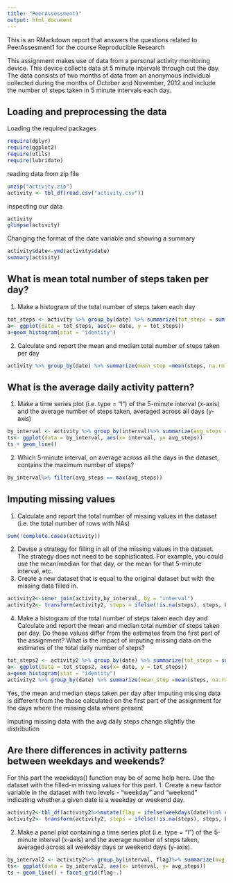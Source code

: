 ```yaml
---
title: "PeerAssessment1"
output: html_document
---
```


This is an RMarkdown report that answers the questions related to PeerAssesment1 for the course Reproducible Research 

This assignment makes use of data from a personal activity monitoring device. This device collects data at 5 minute intervals through out the day. The data consists of two months of data from an anonymous individual collected during the months of October and November, 2012 and include the number of steps taken in 5 minute intervals each day.


## Loading and preprocessing the data

Loading the required packages

```r
require(dplyr)
require(ggplot2)
require(utils)
require(lubridate)
```


reading data from zip file
```r
unzip("activity.zip")
activity <- tbl_df(read.csv("activity.csv"))
```

inspecting our data

```r
activity
glimpse(activity)
```

Changing the format of the date variable and showing a summary
````r
activity$date<-ymd(activity$date)
summary(activity)
````



## What is mean total number of steps taken per day?

1. Make a histogram of the total number of steps taken each day
```r
tot_steps <- activity %>% group_by(date) %>% summarize(tot_steps = sum(steps, na.rm = TRUE))
a<- ggplot(data = tot_steps, aes(x= date, y = tot_steps))
a+geom_histogram(stat = "identity")
````

2. Calculate and report the mean and median total number of steps taken per day

```r
activity %>% group_by(date) %>% summarize(mean_step =mean(steps, na.rm = TRUE), median_step = median (steps, na.rm = TRUE))
````


## What is the average daily activity pattern?
1. Make a time series plot (i.e. type = "l") of the 5-minute interval (x-axis)
and the average number of steps taken, averaged across all days (y-axis)

```r
by_interval <- activity %>% group_by(interval)%>% summarize(avg_steps = mean(steps, na.rm = TRUE))
ts<- ggplot(data = by_interval, aes(x= interval, y= avg_steps))
ts + geom_line()
````

2. Which 5-minute interval, on average across all the days in the dataset,
contains the maximum number of steps?

````r
by_interval%>% filter(avg_steps == max(avg_steps))
````


## Imputing missing values

1. Calculate and report the total number of missing values in the dataset
(i.e. the total number of rows with NAs)
```r
sum(!complete.cases(activity))
```
2. Devise a strategy for filling in all of the missing values in the dataset. The
strategy does not need to be sophisticated. For example, you could use
the mean/median for that day, or the mean for that 5-minute interval, etc.
3. Create a new dataset that is equal to the original dataset but with the
missing data filled in.


```r
activity2<-inner_join(activity,by_interval, by = "interval")
activity2<- transform(activity2, steps = ifelse(!is.na(steps), steps, by_interval$avg_steps))
```

4. Make a histogram of the total number of steps taken each day and Calculate
and report the mean and median total number of steps taken per day. Do
these values differ from the estimates from the first part of the assignment?
What is the impact of imputing missing data on the estimates of the total
daily number of steps?
```r
tot_steps2 <- activity2 %>% group_by(date) %>% summarize(tot_steps = sum(steps, na.rm = TRUE))
a<- ggplot(data = tot_steps2, aes(x= date, y = tot_steps))
a+geom_histogram(stat = "identity")
activity2 %>% group_by(date) %>% summarize(mean_step =mean(steps, na.rm = TRUE), median_step = median (steps, na.rm = TRUE))
```

Yes, the mean and median steps taken per day after imputing missing data is different from the those calculated on the first part of the assignment for the days where the missing data where present

Imputing missing data with the avg daily steps change slightly the distribution


## Are there differences in activity patterns between weekdays and weekends?

For this part the weekdays() function may be of some help here. Use the dataset
with the filled-in missing values for this part.
1. Create a new factor variable in the dataset with two levels - "weekday"
and "weekend" indicating whether a given date is a weekday or weekend
day.

```r
activity2<-tbl_df(activity2%>%mutate(flag = ifelse(weekdays(date)%in% c("Saturday","Sunday"),"Weekend","weekday")))
activity2<- transform(activity2, steps = ifelse(!is.na(steps), steps, by_interval$avg_steps))
```
2. Make a panel plot containing a time series plot (i.e. type = "l") of the
5-minute interval (x-axis) and the average number of steps taken, averaged
across all weekday days or weekend days (y-axis). 

```r
by_interval2 <- activity2%>% group_by(interval, flag)%>% summarize(avg_steps = mean(steps, na.rm = TRUE))
ts<- ggplot(data = by_interval2, aes(x= interval, y= avg_steps))
ts + geom_line() + facet_grid(flag~.)
````